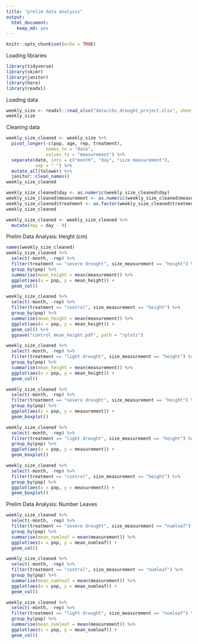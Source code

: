 ```yaml
---
title: "prelim data analysis"
output: 
  html_document: 
    keep_md: yes
---
```


```r
knitr::opts_chunk$set(echo = TRUE)
```


Loading libraries
```r
library(tidyverse)
library(skimr)
library(janitor)
library(here)
library(readxl)
```

Loading data
```r
weekly_size <- readxl::read_xlsx("data/cbs_drought_project.xlsx", sheet = "Weekly Surveys (complete racks)")
weekly_size
```

Cleaning data
```r
weekly_size_cleaned <- weekly_size %>% 
  pivot_longer(-c(pop, age, rep, treatment),
               names_to = "date",
               values_to = "measurement") %>% 
  separate(date, into = c("month", "day", "size measurement"),
           sep = "_") %>% 
  mutate_all(tolower) %>%
  janitor::clean_names()
weekly_size_cleaned
```

```r
weekly_size_cleaned$day <- as.numeric(weekly_size_cleaned$day)
weekly_size_cleaned$measurement <- as.numeric(weekly_size_cleaned$measurement)
weekly_size_cleaned$treatment <- as.factor(weekly_size_cleaned$treatment)
weekly_size_cleaned
```

```r
weekly_size_cleaned <- weekly_size_cleaned %>% 
  mutate(day = day - 9)
```


Prelim Data Analysis: Height (cm)
```r
names(weekly_size_cleaned)
weekly_size_cleaned %>%
  select(-month, -rep) %>% 
  filter(treatment == "severe drought", size_measurement == "height") %>%
  group_by(pop) %>% 
  summarise(mean_height = mean(measurement)) %>% 
  ggplot(aes(x = pop, y = mean_height)) +
  geom_col()
```

```r
weekly_size_cleaned %>%
  select(-month, -rep) %>% 
  filter(treatment == "control", size_measurement == "height") %>%
  group_by(pop) %>% 
  summarise(mean_height = mean(measurement)) %>% 
  ggplot(aes(x = pop, y = mean_height)) +
  geom_col() %>% 
  ggsave("control_mean_height.pdf", path = "/plots")
```

```r
weekly_size_cleaned %>%
  select(-month, -rep) %>% 
  filter(treatment == "light drought", size_measurement == "height") %>%
  group_by(pop) %>% 
  summarise(mean_height = mean(measurement)) %>% 
  ggplot(aes(x = pop, y = mean_height)) +
  geom_col()
```

```r
weekly_size_cleaned %>%
  select(-month, -rep) %>% 
  filter(treatment == "severe drought", size_measurement == "height") %>%
  group_by(pop) %>% 
  ggplot(aes(x = pop, y = measurement)) +
  geom_boxplot()
```

```r
weekly_size_cleaned %>%
  select(-month, -rep) %>% 
  filter(treatment == "light drought", size_measurement == "height") %>%
  group_by(pop) %>% 
  ggplot(aes(x = pop, y = measurement)) +
  geom_boxplot()
```

```r
weekly_size_cleaned %>%
  select(-month, -rep) %>% 
  filter(treatment == "control", size_measurement == "height") %>%
  group_by(pop) %>% 
  ggplot(aes(x = pop, y = measurement)) +
  geom_boxplot()
```






Prelim Data Analysis: Number Leaves
```r
weekly_size_cleaned %>%
  select(-month, -rep) %>% 
  filter(treatment == "severe drought", size_measurement == "numleaf") %>%
  group_by(pop) %>% 
  summarise(mean_numleaf = mean(measurement)) %>% 
  ggplot(aes(x = pop, y = mean_numleaf)) +
  geom_col()
```

```r
weekly_size_cleaned %>%
  select(-month, -rep) %>% 
  filter(treatment == "control", size_measurement == "numleaf") %>%
  group_by(pop) %>% 
  summarise(mean_numleaf = mean(measurement)) %>% 
  ggplot(aes(x = pop, y = mean_numleaf)) +
  geom_col()
```

```r
weekly_size_cleaned %>%
  select(-month, -rep) %>% 
  filter(treatment == "light drought", size_measurement == "numleaf") %>%
  group_by(pop) %>% 
  summarise(mean_numleaf = mean(measurement)) %>% 
  ggplot(aes(x = pop, y = mean_numleaf)) +
  geom_col()
```

